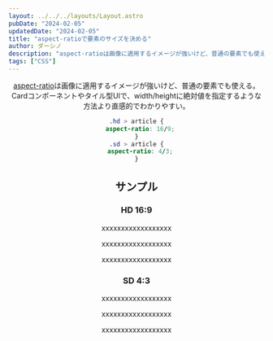 ```yaml
---
layout: ../../../layouts/Layout.astro
pubDate: "2024-02-05"
updatedDate: "2024-02-05"
title: "aspect-ratioで要素のサイズを決める"
author: ダーシノ
description: "aspect-ratioは画像に適用するイメージが強いけど、普通の要素でも使える。 Cardコンポーネントやタイル型UIで、width/heightに絶対値を指定するような方法より直感的でわかりやすい。"
tags: ["CSS"]
---
```



<Header {...frontmatter} />

[aspect-ratio](https://developer.mozilla.org/ja/docs/Web/CSS/aspect-ratio)は画像に適用するイメージが強いけど、普通の要素でも使える。
Cardコンポーネントやタイル型UIで、width/heightに絶対値を指定するような方法より直感的でわかりやすい。

```css
.hd > article {
  aspect-ratio: 16/9;
}
.sd > article {
  aspect-ratio: 4/3;
}
```


## サンプル

### HD 16:9

<section class="hd">
  <article>
    <p>xxxxxxxxxxxxxxxxxx</p>
  </article>
  <article>
    <p>xxxxxxxxxxxxxxxxxx</p>
  </article>
  <article>
    <p>xxxxxxxxxxxxxxxxxx</p>
  </article>
</section>

### SD 4:3

<section class="sd">
  <article>
    <p>xxxxxxxxxxxxxxxxxx</p>
  </article>
  <article>
    <p>xxxxxxxxxxxxxxxxxx</p>
  </article>
  <article>
    <p>xxxxxxxxxxxxxxxxxx</p>
  </article>
</section>
